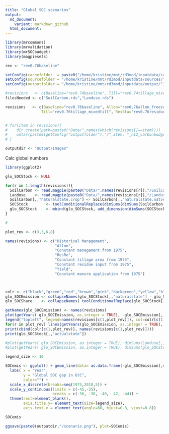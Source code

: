 ```yaml
---
title: "Global SOC scenarios"
output:
  md_document:
    variant: markdown_github
  html_document:  
---
```


```r
library(mrcommons)
library(mrvalidation)
library(mrSOCbudget)
library(magpiesets)

rev <- "rev0.76baseline"

setConfig(cachefolder  = paste0("/home/kristine/mnt/rd3mod/inputdata/cache/", rev), forcecache = TRUE)
setConfig(sourcefolder = "/home/kristine/mnt/rd3mod/inputdata/sources/")
setConfig(outputfolder = "/home/kristine/mnt/rd3mod/inputdata/output/")

#revisions   <- c(Baseline="rev0.74baseline", Till="rev0.74tillage_mixedtill", ResRe="rev0.74residue_freeze1975", ManRe="rev0.74manure_freeze1975", Yield="rev0.74yield_freeze1975")
filesNeeded <- c("SoilCarbon.rds","Landuse.rds")

revisions   <- c(Baseline="rev0.76baseline", Allon="rev0.76allon_freeze1975", Allon2="rev0.76allon2_freeze1975",        ResRe="rev0.76rrecycle_freeze1975",
                Till="rev0.76tillage_mixedtill", ResSta="rev0.76residue_freeze1975", Yield="rev0.76yield_freeze1975", ManRe="rev0.76manure_freeze1975")


# for(item in revisions){
#    dir.create(path=paste0("Data/",names(which(revisions[]==item))))
#    untar(paste0(getConfig("outputfolder"),"/",item, "_h12_carbonbudget.tgz"), files=filesNeeded, exdir=paste0("Data/", names(which(revisions[]==item))))#, extras="--keep-newer-files ")
# }

outputdir <- "Output/Images"

```

Calc global numbers

```r

library(ggplot2)

glo_SOCStock <- NULL

for(r in 1:length(revisions)){
  SoilCarbon <- read.magpie(paste0("Data/",names(revisions[r]),"/SoilCarbon.rds"))
  Landuse    <- read.magpie(paste0("Data/",names(revisions[r]),"/Landuse.rds"))
  SoilCarbon[,,"naturalstate.crop"] <- SoilCarbon[,,"naturalstate.natveg"]
  SOCStock        <- toolConditionalReplace(dimSums(dimSums(SoilCarbon[,,"state",pmatch=TRUE], dim=3.3)* Landuse, dim=3.2), "is.nan()",0)
  glo_SOCStock    <- mbind(glo_SOCStock, add_dimension(dimSums(SOCStock, dim=1), dim=3.1, nm=names(revisions[r]), add="scenario")) 
}

# 
```

```r

plot_rev <- c(3,5,6,8)

names(revisions) <- c("Historical Management", 
                      "Allon",    
                      "Constant management from 1975",   
                      "ResRe", 
                      "Constant tillage area from 1975",
                      "Constant residue input from 1975",
                      "Yield", 
                      "Constant manure application from 1975")



colr <- c("black","green","red","brown","pink","darkgreen","yellow","blue")
glo_SOCEmission <- collapseNames(glo_SOCStock[,,"naturalstate"] - glo_SOCStock[,,"actualstate"])/1000
glo_SOCShare    <- collapseNames( toolConditionalReplace(glo_SOCStock[,,"actualstate"]/glo_SOCStock[,,"naturalstate"], "is.na()",0) )

getNames(glo_SOCEmission) <- names(revisions)
plot(getYears( glo_SOCEmission, as.integer = TRUE), -glo_SOCEmission[,,1], type="l", xlab="Time", ylab="Global SOC gap in GtC", ylim=c(-45,-35))
legend("topleft", legend=names(revisions[c(1,plot_rev)]), col=colr[c(1,plot_rev)], lty=1, cex=0.8)
for(r in plot_rev) lines(getYears(glo_SOCEmission, as.integer = TRUE), -glo_SOCEmission[,,names(revisions[r])], type="l", col=colr[r])
print(cbind(colr[c(1,plot_rev)], names(revisions[c(1,plot_rev)])))
print(glo_SOCStock[,,"actualstate"])

#plot(getYears( glo_SOCEmission, as.integer = TRUE), dimSums(Landuse[,,"crop"], dim=1), type="l")
#plot(getYears( glo_SOCEmission, as.integer = TRUE), dimSums(glo_SOCStock[,,"Baseline.actualstate"], dim=1), type="l")


```


```r

legend_size <- 10

SOCemis <- ggplot() + geom_line(data= as.data.frame(-glo_SOCEmission[,seq(1975,2010,5),c(1,plot_rev)]),  aes(x = Year, y = Value, group=Data1, color=Data1)) +
  labs( x = "Year", 
        y = "Global SOC gap in GtC",
        color="") +
  scale_x_discrete(breaks=seq(1975,2010,5)) +
  scale_y_continuous(limits = c(-45,-35),
                     breaks = c(-36, -38, -40,- 42, -44)) +
  theme(rect=element_blank(),
        axis.title.y= element_text(size=legend_size),
        axis.text.x = element_text(angle=60, hjust=0.8, vjust=0.8))

SOCemis

ggsave(paste0(outputdir,"/scenario.png"), plot=SOCemis)

```



